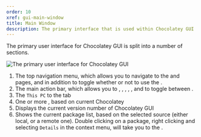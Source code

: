 ```yaml
---
order: 10
xref: gui-main-window
title: Main Window
description: The primary interface that is used within Chocolatey GUI
---
```


The primary user interface for Chocolatey GUI is split into a number of sections.

![The primary user interface for Chocolatey GUI](/images/chocolatey-gui/user_interface_main-window_sections.png "The primary user interface for Chocolatey GUI")

1. The top navigation menu, which allows you to navigate to the <Xref title="settings" value="gui-settings" /> and <Xref title="about" value="gui-about" />
pages, and in addition to toggle whether or not to use the <Xref title="dark or light mode" value="gui-darkmode" />.
1. The main action bar, which allows you to <Xref title="search" value="gui-search" />, <Xref title="check for outdated packages" value="check-for-outdated" />, <Xref title="refresh the current list of packages" value="gui-refresh" />, <Xref title="update all packages" value="gui-update-all" />, <Xref title="export currently installed packages" value="gui-export" />, and to toggle between <Xref title="list or grid view" value="gui-tileview" />.
1. The `This PC` to the <Xref title="local source" value="gui-local-source" /> tab
1. One or more <Xref title="remote sources" value="gui-remote-source" />, based on current Chocolatey <Xref title="source configuration" value="gui-sources" />
1. Displays the current version number of Chocolatey GUI
1. Shows the current package list, based on the selected source (either local, or a remote one). Double clicking on a package, right clicking and selecting `Details` in the context menu, will take you to the <Xref title="package details page" value="gui-package-details" />.
